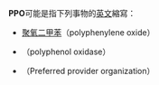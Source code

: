 '''PPO'''可能是指下列事物的[[英文|英文]]縮寫：

*[[聚氧二甲苯|聚氧二甲苯]]（polyphenylene oxide）
*{{le|多酚氧化酶|polyphenol oxidase}}（polyphenol oxidase）
*{{le|首選提供商組織|Preferred provider organization}}（Preferred provider organization）

{{消歧义|Cat=三字拉丁字母缩写消歧义}}